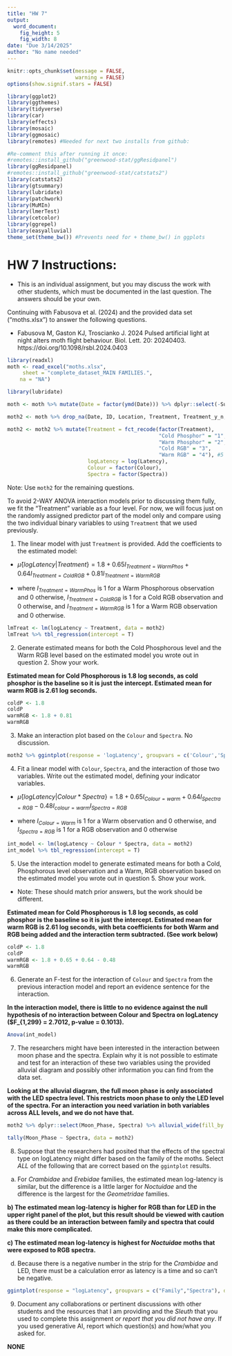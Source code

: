 ```yaml
---
title: "HW 7"
output:
  word_document:
    fig_height: 5
    fig_width: 8
date: "Due 3/14/2025"
author: "No name needed"
---
```


```r
knitr::opts_chunk$set(message = FALSE,
                      warning = FALSE)
options(show.signif.stars = FALSE)

library(ggplot2)
library(ggthemes)
library(tidyverse)
library(car)
library(effects)
library(mosaic)
library(ggmosaic)
library(remotes) #Needed for next two installs from github:

#Re-comment this after running it once:
#remotes::install_github("greenwood-stat/ggResidpanel")
library(ggResidpanel)
#remotes::install_github("greenwood-stat/catstats2")
library(catstats2)
library(gtsummary)
library(lubridate)
library(patchwork)
library(MuMIn)
library(lmerTest)
library(cetcolor)
library(ggrepel)
library(easyalluvial)
theme_set(theme_bw()) #Prevents need for + theme_bw() in ggplots
```

# HW 7 Instructions:

* This is an individual assignment, but you may discuss the work with other students, which must be documented in the last question. The answers should be your own.

Continuing with Fabusova et al. (2024) and the provided data set ("moths.xlsx") to answer the following questions.

* Fabusova M, Gaston KJ, Troscianko J. 2024 Pulsed artificial light at night alters moth flight behaviour. Biol. Lett. 20: 20240403. https://doi.org/10.1098/rsbl.2024.0403

```r
library(readxl)
moth <- read_excel("moths.xlsx", 
     sheet = "complete_dataset_MAIN FAMILIES.", 
    na = "NA")

library(lubridate)

moth <- moth %>% mutate(Date = factor(ymd(Date))) %>% dplyr::select(-Sunset_time)

moth2 <- moth %>% drop_na(Date, ID, Location, Treatment, Treatment_y_n, Colour, Spectra, Moon_Phase, Temp, Wind_speed_ms, Humidity, Common_name, Latin_name, Family, Sub_family, Latency) #Slight change from prior HW to keep more observations!

moth2 <- moth2 %>% mutate(Treatment = fct_recode(factor(Treatment),
                                                 "Cold Phosphor" = "1",
                                                 "Warm Phosphor" = "2",
                                                 "Cold RGB" = "3",
                                                 "Warm RGB" = "4"), #5 recoding not needed - controls dropped
                          logLatency = log(Latency),
                          Colour = factor(Colour),
                          Spectra = factor(Spectra))
```

Note: Use `moth2` for the remaining questions.


To avoid 2-WAY ANOVA interaction models prior to discussing them fully, we fit the "Treatment" variable as a four level. For now, we will focus just on the randomly assigned predictor part of the model only and compare using the two individual binary variables to using `Treatment` that we used previously. 

1) The linear model with just `Treatment` is provided. Add the coefficients to the estimated model:

* $\hat{\mu}\{logLatency|Treatment\} = 1.8 + 0.65I_{Treatment = WarmPhos} + 0.64I_{Treatment = ColdRGB} + 0.81I_{Treatment = WarmRGB}$

* where $I_{Treatment = WarmPhos}$ is 1 for a Warm Phosphorous observation and 0 otherwise, $I_{Treatment = ColdRGB}$ is 1 for a Cold RGB observation and 0 otherwise, and $I_{Treatment = WarmRGB}$ is 1 for a Warm RGB observation and 0 otherwise.


```r
lmTreat <- lm(logLatency ~ Treatment, data = moth2)
lmTreat %>% tbl_regression(intercept = T)
```


2) Generate estimated means for both the Cold Phosphorous level and the Warm RGB level based on the estimated model you wrote out in question 2. Show your work.

**Estimated mean for Cold Phosphorous is 1.8 log seconds, as cold phosphor is the baseline so it is just the intercept. Estimated mean for warm RGB is 2.61 log seconds. **

```r
coldP <- 1.8 
coldP  
warmRGB <- 1.8 + 0.81
warmRGB
```

3) Make an interaction plot based on the `Colour` and `Spectra`. No discussion.

```r
moth2 %>% ggintplot(response = 'logLatency', groupvars = c('Colour','Spectra'))
```

4) Fit a linear model with `Colour`, `Spectra`, and the interaction of those two variables. Write out the estimated model, defining your indicator variables.

* $\hat{\mu}\{logLatency|Colour \ast Spectra\} = 1.8 + 0.65I_{Colour = warm} + 0.64I_{Spectra = RGB} - 0.48I_{colour = warm}I_{Spectra = RGB}$

* where $I_{Colour = Warm}$ is 1 for a Warm observation and 0 otherwise, and $I_{Spectra = RGB}$ is 1 for a RGB observation and 0 otherwise


```r
int_model <- lm(logLatency ~ Colour * Spectra, data = moth2)
int_model %>% tbl_regression(intercept = T)
```


5) Use the interaction model to generate estimated means for both a Cold, Phosphorous level observation and a Warm, RGB observation based on the estimated model you wrote out in question 5. Show your work. 

* Note: These should match prior answers, but the work should be different.

**Estimated mean for Cold Phosphorous is 1.8 log seconds, as cold phosphor is the baseline so it is just the intercept. Estimated mean for warm RGB is 2.61 log seconds, with beta coefficients for both Warm and RGB being added and the interaction term subtracted. (See work below)**

```r
coldP <- 1.8
coldP  
warmRGB <- 1.8 + 0.65 + 0.64 - 0.48
warmRGB
```


6) Generate an F-test for the interaction of `Colour` and `Spectra` from the previous interaction model and report an evidence sentence for the interaction.

**In the interaction model, there is little to no evidence against the null hypothesis of no interaction between Colour and Spectra on logLatency ($F_{1,299} = 2.7012, p-value = 0.1013).**

```r
Anova(int_model)
```

7) The researchers might have been interested in the interaction between moon phase and the spectra. Explain why it is not possible to estimate and test for an interaction of these two variables using the provided alluvial diagram and possibly other information you can find from the data set.

**Looking at the alluvial diagram, the full moon phase is only associated with the LED spectra level. This restricts moon phase to only the LED level of the spectra. For an interaction you need variation in both variables across ALL levels, and we do not have that. **


```r
moth2 %>% dplyr::select(Moon_Phase, Spectra) %>% alluvial_wide(fill_by = "first_variable")

tally(Moon_Phase ~ Spectra, data = moth2)
```


8) Suppose that the researchers had posited that the effects of the spectral type on logLatency might differ based on the family of the moths. Select _ALL_ of the following that are correct based on the `ggintplot` results.

a) For _Crambidae_ and _Erebidae_ families, the estimated mean log-latency is similar, but the difference is a little larger for _Noctuidae_ and the difference is the largest for the _Geometridae_ families. 

**b) The estimated mean log-latency is higher for RGB than for LED in the upper right panel of the plot, but this result should be viewed with caution as there could be an interaction between family and spectra that could make this more complicated.**

**c) The estimated mean log-latency is highest for _Noctuidae_ moths that were exposed to RGB spectra.**

d) Because there is a negative number in the strip for the _Crambidae_ and LED, there must be a calculation error as latency is a time and so can't be negative.

```r
ggintplot(response = "logLatency", groupvars = c("Family","Spectra"), data = moth2)
```


9) Document any collaborations or pertinent discussions with other students and the resources that I am providing and the _Sleuth_ that you used to complete this assignment *or report that you did not have any*. If you used generative AI, report which question(s) and how/what you asked for.

**NONE**
